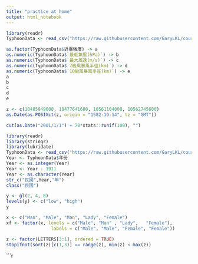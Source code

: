 ```yaml
---
title: "practice at home"
output: html_notebook
---
```

```r
library(readr)
TyphoonData <- read_csv("https://raw.githubusercontent.com/GaryLKL/course-programming-for-ds-Quiz/master/TyphoonData.csv")
```

```r
as.factor(TyphoonData$近臺強度) -> a
as.numeric(TyphoonData$`最低氣壓(hPa)`) -> b
as.numeric(TyphoonData$`最大風速(m/s)`) -> c
as.numeric(TyphoonData$`7級風暴風半徑(km)`) -> d
as.numeric(TyphoonData$`10級風暴風半徑(km)`) -> e
a
b
c
d
e
```


```r
z <- c(10485849600, 10477641600, 10561104000, 10562745600)
as.Date(as.POSIXct(z, origin = "1582-10-14", tz = "GMT"))

```


```r
cut(as.Date("2001/1/1") + 70*stats::runif(100), "")
```

```r
library(readr)
library(stringr)
library(lubridate)
TyphoonData <- read_csv("https://raw.githubusercontent.com/GaryLKL/course-programming-for-ds-Quiz/master/TyphoonData.csv", col_types = cols(.default = col_character()))
Year <- TyphoonData$年份
Year <- as.integer(Year)
Year <- Year - 1911
Year <- as.character(Year)
str_c("民國",Year,"年")
class("民國")


```

```r
y <- gl(2, 4, 8)
levels(y) <- c("low", "high")
y

```

```r
x <- c("Man", "Male", "Man", "Lady", "Female")
xf <- factor(x, levels = c("Male", "Man" , "Lady",   "Female"),
                 labels = c("Male", "Male", "Female", "Female"))
```

```r
z <- factor(LETTERS[3:1], ordered = TRUE)
stopifnot(sort(z)[c(1,3)] == range(z), min(z) < max(z))
```

```r

